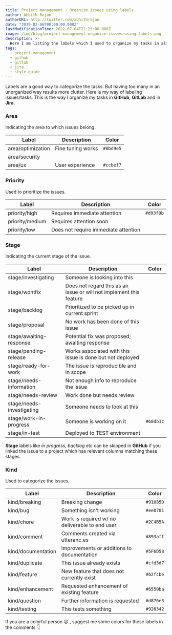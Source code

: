 ```yaml
---
title: Project management - Organize issues using labels
author: Abhith Rajan
authorURL: http://twitter.com/abhithrajan
date: "2019-02-06T00:00:00.000Z"
lastModificationTime: 2022-07-04T21:25:00.000Z
image: /img/blog/project-management-organize-issues-using-labels.png
description: >-
  Here I am listing the labels which I used to organize my tasks in almost all the project management solutions like Jira, Gitlab and GitHub.
tags:
  - project-management
  - github
  - gitlab
  - jira
  - style-guide
---
```



Labels are a good way to categorize the tasks. But having too many in an unorganized way results more clutter.
Here is my way of labeling issues/tasks. This is the way I organize my tasks in **GitHub**, **GitLab** and in **Jira**.

### Area

Indicating the area to which issues belong.

| Label                                           | Description       | Color     |
| ----------------------------------------------- | ----------------- | --------- |
| <Badge fill="#8bd9e5">area/optimization</Badge> | Fine tuning works | `#8bd9e5` |
| area/security                                   |                   |           |
| <Badge fill="#ccbef7">area/ux</Badge>           | User experience   | `#ccbef7` |

### Priority

Used to prioritize the issues.

| Label                                                        | Description                          | Color     |
| ------------------------------------------------------------ | ------------------------------------ | --------- |
| <Badge fill="#d93f0b" textColorIsWhite>priority/high</Badge> | Requires immediate attention         | `#d93f0b` |
| priority/medium                                              | Requires attention soon              |           |
| priority/low                                                 | Does not require immediate attention |           |

### Stage

Indicating the current stage of the issue.

| Label                                                                 | Description                                                         | Color     |
| --------------------------------------------------------------------- | ------------------------------------------------------------------- | --------- |
| stage/investigating                                                   | Someone is looking into this                                        |           |
| stage/wontfix                                                         | Does not regard this as an issue or will not implement this feature |           |
| stage/backlog                                                         | Prioritized to be picked up in current sprint                       |           |
| stage/proposal                                                        | No work has been done of this issue                                 |           |
| stage/awaiting-response                                               | Potential fix was proposed; awaiting response                       |           |
| stage/pending-release                                                 | Works associated with this issue is done but not deployed           |           |
| stage/ready-for-work                                                  | The issue is reproducible and in scope                              |           |
| stage/needs-information                                               | Not enough info to reproduce the issue                              |           |
| stage/needs-review                                                    | Work done but needs review                                          |           |
| stage/needs-investigating                                             | Someone needs to look at this                                       |           |
| <Badge fill="#68db1c" textColorIsWhite>stage/work-in-progress</Badge> | Someone is working on it                                            | `#68db1c` |
| stage/in-test                                                         | Deployed to TEST environment                                        |           |

**Stage** labels like _in progress, backlog_ etc can be skipped in **GitHub** if you linked the issue to a project which has relevant columns matching these stages.

### Kind

Used to categorize the issues.

| Label                                                             | Description                                    | Color     |
| ----------------------------------------------------------------- | ---------------------------------------------- | --------- |
| <Badge fill="#91085D" textColorIsWhite>kind/breaking</Badge>      | Breaking change                                | `#91085D` |
| <Badge fill="#ee0701" textColorIsWhite>kind/bug</Badge>           | Something isn't working                        | `#ee0701` |
| <Badge fill="#2C4B5A" textColorIsWhite>kind/chore</Badge>         | Work is required w/ no deliverable to end user | `#2C4B5A` |
| <Badge fill="#893aff" textColorIsWhite>kind/comment</Badge>       | Comments created via utteranc.es               | `#893aff` |
| <Badge fill="#5F6D58" textColorIsWhite>kind/documentation</Badge> | Improvements or additions to documentation     | `#5F6D58` |
| <Badge fill="#cfd3d7">kind/duplicate</Badge>                      | This issue already exists                      | `#cfd3d7` |
| <Badge fill="#62fcbe">kind/feature</Badge>                        | New feature that does not currently exist      | `#62fcbe` |
| <Badge fill="#6550ba" textColorIsWhite>kind/enhancement</Badge>   | Requested enhancement of existing feature      | `#6550ba` |
| <Badge fill="#d876e3" textColorIsWhite>kind/question</Badge>      | Further information is requested               | `#d876e3` |
| <Badge fill="#926342" textColorIsWhite>kind/testing</Badge>       | This tests something                           | `#926342` |

If you are a colorful person 😉 , suggest me some colors for these labels in the comments :point_down:
